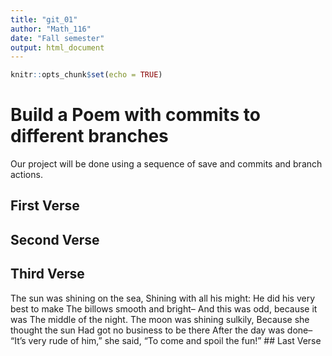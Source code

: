 ---
title: "git_01"
author: "Math_116"
date: "Fall semester"
output: html_document
---

```{r setup, include=FALSE}
knitr::opts_chunk$set(echo = TRUE)
```
# Build a Poem with commits to different branches
Our project will be done using a sequence of save and commits and branch actions.
<!-- Do not modify or change any text in "!--" bracketed areas such as this --- these are instructions to
you, if you change any of this the git program will notice it and compromise your git merging strategy !-->

## First Verse 
<!--Put the first five lines of a poem by Lewis Carrol in this section!-->

## Second Verse
<!--Put the first five lines of a poem by Robert Frost here!-->

## Third Verse
<!--Put the first two verses of The Walrus and the Carpenter here!-->
The sun was shining on the sea, 
Shining with all his might: 
He did his very best to make 
The billows smooth and bright-- 
And this was odd, because it was 
The middle of the night. 
The moon was shining sulkily, 
Because she thought the sun 
Had got no business to be there 
After the day was done-- 
"It's very rude of him," she said, 
"To come and spoil the fun!" 
## Last Verse
<!--Put a short poem of your choice 8-20 lines,here!-->
